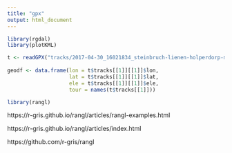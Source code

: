 ```yaml
---
title: "gpx"
output: html_document
---
```


```r
library(rgdal)
library(plotKML)

t <- readGPX("tracks/2017-04-30_16021834_steinbruch-lienen-holperdorp-malepartus-waldschaenke-loop-from-twe-hoeste_export.gpx")
  
geodf <- data.frame(lon = t$tracks[[1]][[1]]$lon,
                    lat = t$tracks[[1]][[1]]$lat,
                    ele = t$tracks[[1]][[1]]$ele,
                    tour = names(t$tracks[[1]]))
```

```r
library(rangl)
```

https://r-gris.github.io/rangl/articles/rangl-examples.html

https://r-gris.github.io/rangl/articles/index.html

https://github.com/r-gris/rangl


